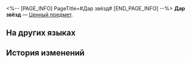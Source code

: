 <%-- [PAGE_INFO]
PageTitle=#Дар звёзд#
[END_PAGE_INFO] --%>
{{Предмет Инфобокс
|id          = 300031
|Изображение = Предмет Дар звёзд.png
|Тип         = Ценный предмет
|Инвентарь   = Ценные предметы
|Редкость    = 5
|Эффект      = 
|Описание    = Красивый конверт с билетом, сделанным на заказ.
}}
{{Описание|«Ищи своё среди звёзд».}}
'''Дар звёзд''' — [[Ценный предмет]].

==На других языках==
{{На других языках
|en   = Gift of the Stars
|zhs  = 群星之礼
|zht  = 群星之禮
|ja   = 群星の礼
|ko   = 뭇별의 선물
|es   = Regalo de las estrellas
|fr   = Cadeau des étoiles
|ru   = Дар звёзд
|th   = ของขวัญจากหมู่ดาว
|vi   = Món Quà Trời Sao
|de   = Geschenk der Sterne
|id   = Hadiah Bintang-bintang
|pt   = Presente das Estrelas
}}

==История изменений==
{{История изменений|3.5}}